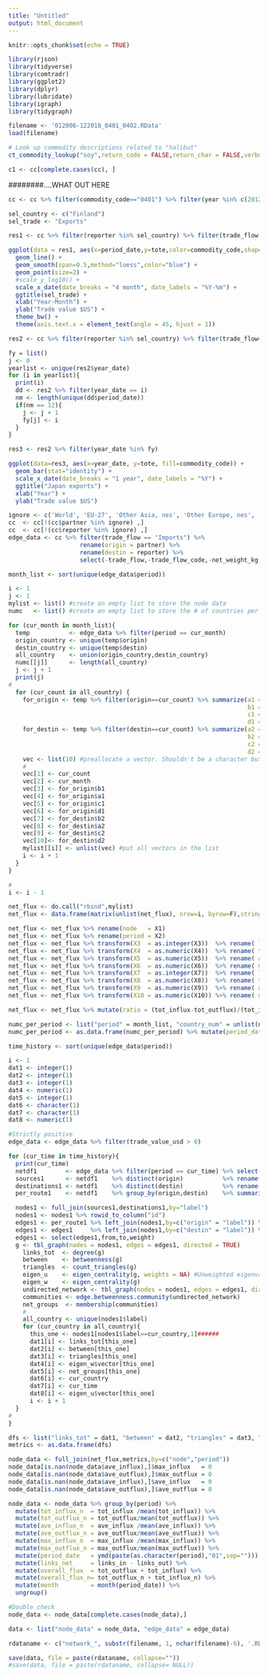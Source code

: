 ```yaml
---
title: "Untitled"
output: html_document
---
```


```r
knitr::opts_chunk$set(echo = TRUE)
```

```r
library(rjson)
library(tidyverse)
library(comtradr)
library(ggplot2)
library(dplyr)
library(lubridate)
library(igraph)
library(tidygraph)
```

```r
filename <- '012006-122018_0401_0402.RData'
load(filename)
```

```r
# Look up commodity descriptions related to "halibut"
ct_commodity_lookup("soy",return_code = FALSE,return_char = FALSE,verbose = TRUE)
```

```r
c1 <- cc[complete.cases(cc), ]
```

########....WHAT OUT HERE
```r
cc <- cc %>% filter(commodity_code=="0401") %>% filter(year %in% c(2012,2013,2014,2015,2016,2017))
```


```r
sel_country <- c("Finland")
sel_trade <- "Exports"
```

```r
res1 <- cc %>% filter(reporter %in% sel_country) %>% filter(trade_flow == sel_trade) %>% group_by(period_date,reporter,commodity_code) %>% summarize(tote = sum(trade_value_usd)) %>% ungroup()
```

```r
ggplot(data = res1, aes(x=period_date,y=tote,color=commodity_code,shape=reporter)) +
  geom_line() +
  geom_smooth(span=0.5,method="loess",color="blue") +
  geom_point(size=2) +
  #scale_y_log10() +
  scale_x_date(date_breaks = "4 month", date_labels = "%Y-%m") +
  ggtitle(sel_trade) +
  xlab("Year-Month") +
  ylab("Trade value $US") +
  theme_bw() +
  theme(axis.text.x = element_text(angle = 45, hjust = 1))
```
```r
res2 <- cc %>% filter(reporter %in% sel_country) %>% filter(trade_flow==sel_trade) %>% group_by(period_date,reporter,commodity_code,year_date) %>% summarize(tote=sum(trade_value_usd)) %>% ungroup()
```

```r
fy = list()
j <- 0
yearlist <- unique(res2$year_date)
for (i in yearlist){
  print(i)
  dd <- res2 %>% filter(year_date == i)
  nm <- length(unique(dd$period_date))
  if(nm == 12){
    j <- j + 1
    fy[j] <- i
  }
}
```
```r
res3 <- res2 %>% filter(year_date %in% fy)
```



```r
ggplot(data=res3, aes(x=year_date, y=tote, fill=commodity_code)) +
  geom_bar(stat="identity") +
  scale_x_date(date_breaks = "1 year", date_labels = "%Y") +
  ggtitle("Japan exports") +
  xlab("Year") +
  ylab("Trade value $US")
```


```r
ignore <- c('World', 'EU-27', 'Other Asia, nes', 'Other Europe, nes', 'Areas, nes')
cc  <- cc[!(cc$partner %in% ignore) ,]
cc  <- cc[!(cc$reporter %in% ignore) ,]
edge_data <- cc %>% filter(trade_flow == "Imports") %>%
                    rename(origin = partner) %>%
                    rename(destin = reporter) %>%
                    select(-trade_flow,-trade_flow_code,-net_weight_kg,-year_date)

month_list <- sort(unique(edge_data$period))
```

```r
i <- 1
j <- 1
mylist <- list() #create an empty list to store the node data
numc   <- list() #create an empty list to store the # of countries per period

for (cur_month in month_list){
  temp           <- edge_data %>% filter(period == cur_month)
  origin_country <- unique(temp$origin)
  destin_country <- unique(temp$destin)
  all_country    <- union(origin_country,destin_country)
  numc[[j]]      <- length(all_country)
  j <- j + 1
  print(j)
#
  for (cur_count in all_country) {
    for_origin <- temp %>% filter(origin==cur_count) %>% summarize(a1 = sum(trade_value_usd),
                                                                   b1 = n(),
                                                                   c1 = mean(trade_value_usd),
                                                                   d1 = max(trade_value_usd))
    for_destin <- temp %>% filter(destin==cur_count) %>% summarize(a2 = sum(trade_value_usd),
                                                                   b2 = n(),
                                                                   c2 = mean(trade_value_usd),
                                                                   d2 = max(trade_value_usd))
    vec <- list(10) #preallocate a vector. Shouldn't be a character but this is all I can do in R. Fix it later.
    #
    vec[1] <- cur_count
    vec[2] <- cur_month
    vec[3] <- for_origin$b1
    vec[4] <- for_origin$a1
    vec[5] <- for_origin$c1
    vec[6] <- for_origin$d1
    vec[7] <- for_destin$b2
    vec[8] <- for_destin$a2
    vec[9] <- for_destin$c2
    vec[10]<- for_destin$d2
    mylist[[i]] <- unlist(vec) #put all vectors in the list
    i <- i + 1
  }
}

#
i <- i - 1
```

```r
net_flux <- do.call("rbind",mylist)
net_flux <- data.frame(matrix(unlist(net_flux), nrow=i, byrow=F),stringsAsFactors = FALSE)

net_flux <- net_flux %>% rename(node   = X1)
net_flux <- net_flux %>% rename(period = X2)
net_flux <- net_flux %>% transform(X3  = as.integer(X3))  %>% rename( links_out   = X3)
net_flux <- net_flux %>% transform(X4  = as.numeric(X4))  %>% rename( tot_outflux = X4)
net_flux <- net_flux %>% transform(X5  = as.numeric(X5))  %>% rename( ave_outflux = X5)
net_flux <- net_flux %>% transform(X6  = as.numeric(X6))  %>% rename( max_outflux = X6)
net_flux <- net_flux %>% transform(X7  = as.integer(X7))  %>% rename( links_in    = X7)
net_flux <- net_flux %>% transform(X8  = as.numeric(X8))  %>% rename( tot_influx  = X8)
net_flux <- net_flux %>% transform(X9  = as.numeric(X9))  %>% rename( ave_influx  = X9)
net_flux <- net_flux %>% transform(X10 = as.numeric(X10)) %>% rename( max_influx  = X10)

net_flux <- net_flux %>% mutate(ratio = (tot_influx-tot_outflux)/(tot_influx + tot_outflux))
```

```r
numc_per_period <- list("period" = month_list, "country_num" = unlist(numc))
numc_per_period <- as.data.frame(numc_per_period) %>% mutate(period_date = ymd(paste(as.character(period),"01")))

time_history <- sort(unique(edge_data$period))

i <- 1
dat1 <- integer(1)
dat2 <- integer(1)
dat3 <- integer(1)
dat4 <- numeric(1)
dat5 <- integer(1)
dat6 <- character(1)
dat7 <- character(1)
dat8 <- numeric(1)

#Strictly positive
edge_data <- edge_data %>% filter(trade_value_usd > 0)
```

```r
for (cur_time in time_history){
  print(cur_time)
  netdf1        <- edge_data %>% filter(period == cur_time) %>% select(origin,destin,trade_value_usd)
  sources1      <- netdf1    %>% distinct(origin)           %>% rename(label     = origin)
  destinations1 <- netdf1    %>% distinct(destin)           %>% rename(label     = destin)
  per_route1    <- netdf1    %>% group_by(origin,destin)    %>% summarise(weight = sum(trade_value_usd)/1e6) %>% ungroup()

  nodes1 <- full_join(sources1,destinations1,by="label")
  nodes1 <- nodes1 %>% rowid_to_column("id")
  edges1 <- per_route1 %>% left_join(nodes1,by=c("origin" = "label")) %>% rename(from = id)
  edges1 <- edges1     %>% left_join(nodes1,by=c("destin" = "label")) %>% rename(to   = id)
  edges1 <- select(edges1,from,to,weight)
  g <- tbl_graph(nodes = nodes1, edges = edges1, directed = TRUE)
    links_tot  <- degree(g)
    between    <- betweenness(g)
    triangles  <- count_triangles(g)
    eigen_u    <- eigen_centrality(g, weights = NA) #Unweighted eigenvalue
    eigen_w    <- eigen_centrality(g)
    undirected_network <- tbl_graph(nodes = nodes1, edges = edges1, directed = FALSE)
    communities <- edge.betweenness.community(undirected_network)
    net_groups  <- membership(communities)
    #
    all_country <- unique(nodes1$label)
    for (cur_country in all_country){
      this_one <- nodes1[nodes1$label==cur_country,1]######
      dat1[i] <- links_tot[this_one]
      dat2[i] <- between[this_one]
      dat3[i] <- triangles[this_one]
      dat4[i] <- eigen_w$vector[this_one]
      dat5[i] <- net_groups[this_one]
      dat6[i] <- cur_country
      dat7[i] <- cur_time
      dat8[i] <- eigen_u$vector[this_one]
      i <- i + 1
  }
#
}

dfs <- list("links_tot" = dat1, "between" = dat2, "triangles" = dat3, "eigen_w" = dat4, "net_group" = dat5, "node" = dat6, "period" = dat7, "eigen_u" = dat8)
metrics <- as.data.frame(dfs)

node_data <- full_join(net_flux,metrics,by=c("node","period"))
node_data[is.nan(node_data$ave_influx),]$max_influx   = 0
node_data[is.nan(node_data$ave_outflux),]$max_outflux = 0
node_data[is.nan(node_data$ave_influx),]$ave_influx   = 0
node_data[is.nan(node_data$ave_outflux),]$ave_outflux = 0

node_data <- node_data %>% group_by(period) %>%
  mutate(tot_influx_n  = tot_influx /mean(tot_influx)) %>%
  mutate(tot_outflux_n = tot_outflux/mean(tot_outflux)) %>%
  mutate(ave_influx_n  = ave_influx /mean(ave_influx)) %>%
  mutate(ave_outflux_n = ave_outflux/mean(ave_outflux)) %>%
  mutate(max_influx_n  = max_influx /mean(max_influx)) %>%
  mutate(max_outflux_n = max_outflux/mean(max_outflux)) %>%
  mutate(period_date   = ymd(paste(as.character(period),"01",sep=""))) %>%
  mutate(links_net     = links_in - links_out) %>%
  mutate(overall_flux  = tot_outflux + tot_influx) %>%
  mutate(overall_flux_n= tot_outflux_n + tot_influx_n) %>%
  mutate(month         = month(period_date)) %>%
  ungroup()

#Double check
node_data <- node_data[complete.cases(node_data),]

data <- list("node_data" = node_data, "edge_data" = edge_data)

rdataname <- c("network_", substr(filename, 1, nchar(filename)-6), '.RData')

save(data, file = paste(rdataname, collapse=""))
#save(data, file = paste(rdataname, collapse= NULL))
```




